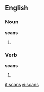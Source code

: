 ==English==

===Noun===
'''scans'''

# {{plural of|[[scan]]}}

===Verb===
'''scans'''

# {{third-person singular of|[[scan]]}}

[[it:scans]]
[[vi:scans]]